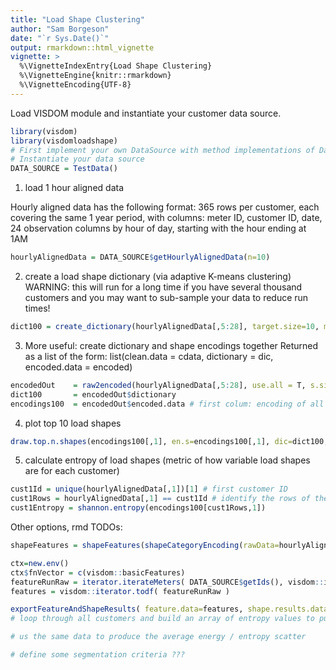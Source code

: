 ```yaml
---
title: "Load Shape Clustering"
author: "Sam Borgeson"
date: "`r Sys.Date()`"
output: rmarkdown::html_vignette
vignette: >
  %\VignetteIndexEntry{Load Shape Clustering}
  %\VignetteEngine{knitr::rmarkdown}
  %\VignetteEncoding{UTF-8}
---
```


Load VISDOM module and instantiate your customer data source.
```r
library(visdom)
library(visdomloadshape)
# First implement your own DataSource with method implementations of DataSource interface methods
# Instantiate your data source
DATA_SOURCE = TestData()

```

1. load 1 hour aligned data

Hourly aligned data has the following format:
365 rows per customer, each covering the same 1 year period, with columns:
meter ID, customer ID, date, 24 observation columns by hour of day, starting with the hour ending at 1AM

```r

hourlyAlignedData = DATA_SOURCE$getHourlyAlignedData(n=10)
```

2. create a load shape dictionary (via adaptive K-means clustering)
WARNING: this will run for a long time if you have several thousand customers and you may want to sub-sample your data to reduce run times!

```r
dict100 = create_dictionary(hourlyAlignedData[,5:28], target.size=10, mode=1, d.metric=1, ths=0.2, iter.max=100, nstart=1, two.step.compress=F, verbose=F)
```

3. More useful: create dictionary and shape encodings together
 Returned as a list of the form: list(clean.data = cdata, dictionary = dic, encoded.data = encoded)
 
```r
encodedOut    = raw2encoded(hourlyAlignedData[,5:28], use.all = T, s.size = 100000, target.size=100, mode=1, d.metric=1, ths=0.2, iter.max=100, nstart=1, two.step.compress=F,verbose=F)
dict100       = encodedOut$dictionary
encodings100  = encodedOut$encoded.data # first colum: encoding of all load shapes, 2nd: total daily energy, 3rd: daily sum of squared errors, 4th: relative square error
```

4. plot top 10 load shapes

```r
draw.top.n.shapes(encodings100[,1], en.s=encodings100[,1], dic=dict100, n=10, show.avg=0)
```

5. calculate entropy of load shapes (metric of how variable load shapes are for each customer)

```r
cust1Id = unique(hourlyAlignedData[,1])[1] # first customer ID
cust1Rows = hourlyAlignedData[,1] == cust1Id # identify the rows of the aligned data and therefore encodings that belong to the first customer
cust1Entropy = shannon.entropy(encodings100[cust1Rows,1])
```

Other options, rmd TODOs:
```r
shapeFeatures = shapeFeatures(shapeCategoryEncoding(rawData=hourlyAlignedData, metaCols=1:4, encoding.dict=dict100 ))

ctx=new.env()
ctx$fnVector = c(visdom::basicFeatures)
featureRunRaw = iterator.iterateMeters( DATA_SOURCE$getIds(), visdom::iterator.callAllFromCtx, ctx = ctx)
features = visdom::iterator.todf( featureRunRaw )

exportFeatureAndShapeResults( feature.data=features, shape.results.data=shapeFeatures, format='csv', filePath='out' )
# loop through all customers and build an array of entropy values to put into a histogram.

# us the same data to produce the average energy / entropy scatter

# define some segmentation criteria ???
```
